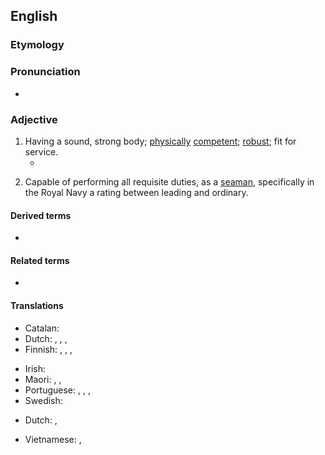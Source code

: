 ==English==

===Etymology===
{{compound|en|able|bodied}}

===Pronunciation===
* {{a|US}} {{IPA|/ˈei.bl̩ˌbɑ.did/|lang=en}}

===Adjective===
{{en-adj|head=[[able]]-[[body|bodied]]}}

# Having a sound, strong body; [[physically]] [[competent]]; [[robust]]; fit for service.
#* {{quote-book|author={{w|James Anthony Froude|Froude}}|title=History of England from the Fall of Wolsey to the Defeat of the Spanish Armada|year=1893|passage=A servant determinately idle, leaving his work, or an '''able-bodied''' vagrant, roaming the country without means of honest self-support and without seeking employment, was to be brought before the two nearest magistrates.}}
# {{lb|en|nautical}} Capable of performing all requisite duties, as a [[seaman]], specifically in the Royal Navy a rating between leading and ordinary.

====Derived terms====
{{der-top}}
* {{l|en|able-bodiedness}}
{{der-mid}}
{{der-bottom}}

====Related terms====
{{rel-top}}
* {{l|en|ableism}}
{{rel-mid}}
{{rel-bottom}}

====Translations====
{{trans-top|having a sound, strong body; physically competent; robust}}
* Catalan: {{t+|ca|robust}}
* Dutch: {{t+|nl|volwaardig}}, {{t|nl|lichamelijk geschikt}}, {{t+|nl|valide}}, {{t|nl|robust}}
* Finnish: {{t|fi|palveluskelpoinen}}, {{t|fi|kenttäkelpoinen}} {{qualifier|fit for military service}}, {{t+|fi|työkykyinen}} {{qualifier|capable of working}}, {{t+|fi|terve}} {{qualifier|sound}}
{{trans-mid}}
* Irish: {{t|ga|infheidhme}}
* Maori: {{t|mi|mārōrō}}, {{t|mi|marohi}}, {{t|mi|mārohirohi}}
* Portuguese: {{t|pt|pessoa sem deficiência|f}}, {{t|pt|não-deficiente}}, {{t+|pt|capaz}}, {{t+|pt|robusto|m}}
* Swedish: {{t+|sv|arbetsför}}
{{trans-bottom}}

{{trans-top|(Nautical)}}
* Dutch: {{t+|nl|volslagen}}, {{t+|nl|bevaren}}
{{trans-mid}}
{{trans-bottom}}

{{checktrans-top}}
* Vietnamese: {{t-check|vi|khoẻ mạnh}}, {{t-check|vi|đủ tiêu chuẩn sức khoẻ}}
{{trans-mid}}
{{trans-bottom}}